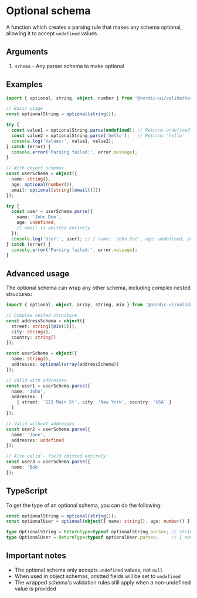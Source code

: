 # Optional schema

A function which creates a parsing rule that makes any schema optional, allowing it to accept `undefined` values.

## Arguments

1. `schema` - Any parser schema to make optional

## Examples

```ts showLineNumbers
import { optional, string, object, number } from '@nordic-ui/validathor';

// Basic usage
const optionalString = optional(string());

try {
  const value1 = optionalString.parse(undefined); // Returns undefined
  const value2 = optionalString.parse('hello');   // Returns 'hello'
  console.log('Values:', value1, value2);
} catch (error) {
  console.error('Parsing failed:', error.message);
}

// With object schemas
const userSchema = object({
  name: string(),
  age: optional(number()),
  email: optional(string([email()]))
});

try {
  const user = userSchema.parse({
    name: 'John Doe',
    age: undefined,
    // email is omitted entirely
  });
  console.log('User:', user); // { name: 'John Doe', age: undefined, email: undefined }
} catch (error) {
  console.error('Parsing failed:', error.message);
}
```

## Advanced usage

The optional schema can wrap any other schema, including complex nested structures:

```ts showLineNumbers
import { optional, object, array, string, min } from '@nordic-ui/validathor';

// Complex nested structure
const addressSchema = object({
  street: string([min(5)]),
  city: string(),
  country: string()
});

const userSchema = object({
  name: string(),
  addresses: optional(array(addressSchema))
});

// Valid with addresses
const user1 = userSchema.parse({
  name: 'John',
  addresses: [
    { street: '123 Main St', city: 'New York', country: 'USA' }
  ]
});

// Valid without addresses
const user2 = userSchema.parse({
  name: 'Jane',
  addresses: undefined
});

// Also valid - field omitted entirely
const user3 = userSchema.parse({
  name: 'Bob'
});
```

## TypeScript

To get the type of an optional schema, you can do the following:

```ts showLineNumbers
const optionalString = optional(string());
const optionalUser = optional(object({ name: string(), age: number() }));

type OptionalString = ReturnType<typeof optionalString.parse>; // string | undefined
type OptionalUser = ReturnType<typeof optionalUser.parse>;     // { name: string; age: number } | undefined
```

## Important notes

- The optional schema only accepts `undefined` values, not `null`
- When used in object schemas, omitted fields will be set to `undefined`
- The wrapped schema's validation rules still apply when a non-undefined value is provided